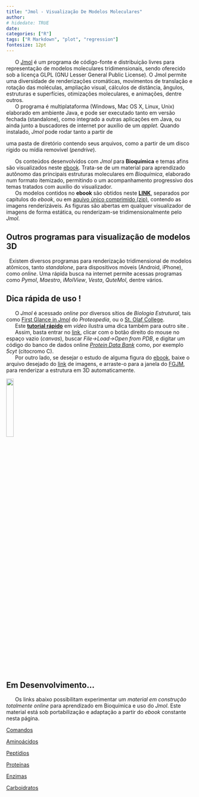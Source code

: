 ```yaml
---
title: "Jmol - Visualização De Modelos Moleculares"
author: 
# hidedate: TRUE
date:  
categories: ["R"]
tags: ["R Markdown", "plot", "regression"]
fontesize: 12pt
---
```


<!-- <!-- Google tag (gtag.js) ## se não funcionar o default, tem que colocar essa tag em cada página do sítio--> 
<script async src="https://www.googletagmanager.com/gtag/js?id=G-S1L73VGCG5"></script>
<script>
  window.dataLayer = window.dataLayer || [];
  function gtag(){dataLayer.push(arguments);}
  gtag('js', new Date());

  gtag('config', 'G-S1L73VGCG5');
</script>

<!-- <font size="4"> -->

<!-- ![](jmol.png){width=20%} -->

|       O [Jmol](http://jmol.sourceforge.net/){target="_blank"} é um programa de código-fonte e distribuição livres para representação de modelos moleculares tridimensionais, sendo oferecido sob a licença GLPL (GNU Lesser General Public License). O Jmol permite uma diversidade de renderizações cromáticas, movimentos de translação e rotação das moléculas, ampliação visual, cálculos de distância, ângulos, estruturas e superfícies, otimizações moleculares, e animações, dentre outros.

|       O programa é multiplataforma (Windows, Mac OS X, Linux, Unix) elaborado em ambiente Java, e pode ser executado tanto em versão fechada (standalone), como integrado a outras aplicações em Java, ou ainda junto a buscadores de internet por auxílio de um *applet.* Quando instalado, *Jmol* pode rodar tanto a partir de
uma pasta de diretório contendo seus arquivos, como a partir de um disco rígido ou mídia removível (*pendrive*).

|       Os conteúdos desenvolvidos com *Jmol* para **Bioquímica** e temas afins são visualizados neste [ebook](.\BioqEstrutJmol.pdf). Trata-se de um material para aprendizado autônomo das principais estruturas moleculares em *Bioquímica*, elaborado num formato itemizado, permitindo o um acompanhamento progressivo dos temas tratados com auxílio do visualizador.

|       Os modelos contidos no **ebook** são obtidos neste [**LINK**](.\figBook\figuras.html){target="_blank"}, separados por capítulos do *ebook*, ou em [aquivo único comprimido (zip)](.\figBook\figBook.zip), contendo as imagens renderizáveis. As figuras são abertas em qualquer visualizador de imagens de forma estática, ou renderizam-se tridimensionalmente pelo *Jmol*.

## Outros programas para visualização de modelos 3D

|	Existem diversos programas para renderização tridimensional de modelos atômicos, tanto *standalone*, para dispositivos móveis (Android, iPhone), como *online*. Uma rápida busca na internet permite acessas programas como *Pymol*, *Maestro*, *iMolView*, *Vesta*, *QuteMol*, dentre vários.


## Dica rápida de uso ! ## 

|       O *Jmol* é acessado *online* por diversos sítios de *Biologia Estrutural*, tais como [First Glance in Jmol](https://proteopedia.org/wiki/fgij/){target="\_blank"} do *Proteopedia*, ou o [St. Olaf College](https://chemapps.stolaf.edu/jmol/jsmol/simple.htm){target="_blank"}.

|       Este [**tutorial rápido**](https://youtu.be/NnO4oytvvjk){target="\_blank"} em *vídeo* ilustra uma dica também para outro site .

|       Assim, basta entrar no [link](https://proteopedia.org/wiki/fgij/){target="\_blank"}, clicar com o botão direito do mouse no espaço vazio (*canvas*), buscar *File->Load->Open from PDB*, e digitar um código do banco de dados online [*Protein Data Bank*](https://www.rcsb.org/){target="_blank"} como, por exemplo *5cyt* (citocromo C).
|       Por outro lado, se desejar o estudo de alguma figura do [ebook](.\BioqEstrutJmol.pdf), baixe o arquivo desejado do  [link](.\figBook\figuras.html){target="_blank"} de imagens, e arraste-o para a janela do [FGJM](https://cbm.msoe.edu/modelingResources/jmolUserDesignEnvironment/#forward){target="_blank"}, para renderizar a estrutura em 3D automaticamente.

![](jmol2.png){width=20%}


</font>

## Em Desenvolvimento...
|       Os links abaixo possibilitam experimentar um *material em construção totalmente online* para aprendizado em Bioquímica e uso do *Jmol*. Este material está sob portabilização e adaptação a partir do *ebook* constante nesta página.

[Comandos](.\JmolQuarto\comandos.html){target="_blank"}

[Aminoácidos](.\JmolQuarto\aminoacido.html){target="_blank"}

[Peptídios](.\JmolQuarto\peptidio.html){target="_blank"}

[Proteínas](.\JmolQuarto\proteina.html){target="_blank"}

[Enzimas](.\JmolQuarto\enzima.html){target="_blank"}

[Carboidratos](.\JmolQuarto\carboidrato.html){target="_blank"}



